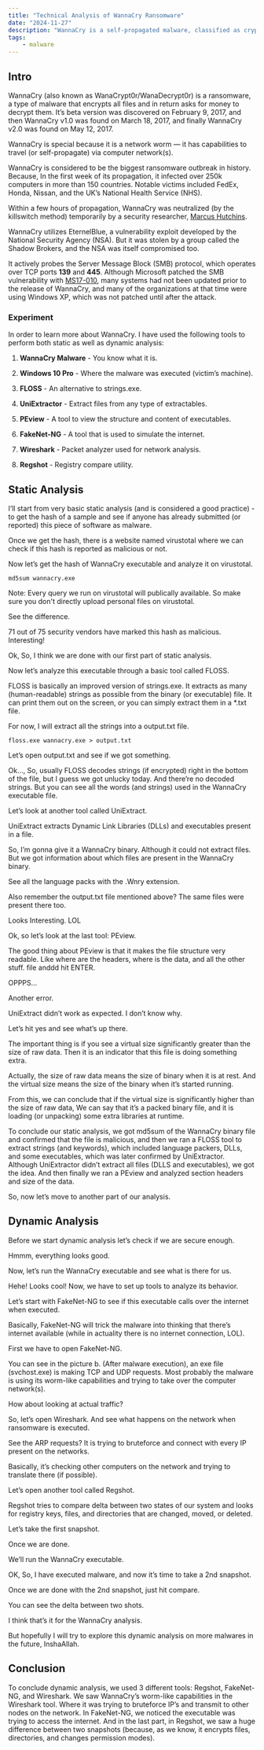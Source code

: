```yaml
---
title: "Technical Analysis of WannaCry Ransomware"
date: "2024-11-27"
description: "WannaCry is a self-propagated malware, classified as crypto-ransomware, that spread around the internet infecting over 250k computers in more than 150 countries."
tags:
    - malware
---
```



## Intro

WannaCry (also known as WanaCrypt0r/WanaDecrypt0r) is a ransomware, a type of malware that encrypts all files and in return asks for money to decrypt them. It’s beta version was discovered on February 9, 2017, and then WannaCry v1.0 was found on March 18, 2017, and finally WannaCry v2.0 was found on May 12, 2017.

WannaCry is special because it is a network worm — it has capabilities to travel (or self-propagate) via computer network(s).

WannaCry is considered to be the biggest ransomware outbreak in history. Because, In the first week of its propagation, it infected over 250k computers in more than 150 countries. Notable victims included FedEx, Honda, Nissan, and the UK’s National Health Service (NHS).

Within a few hours of propagation, WannaCry was neutralized (by the killswitch method) temporarily by a security researcher, [Marcus Hutchins](https://malwaretech.com/).

WannaCry utilizes EternelBlue, a vulnerability exploit developed by the National Security Agency (NSA). But it was stolen by a group called the Shadow Brokers, and the NSA was itself compromised too.

It actively probes the Server Message Block (SMB) protocol, which operates over TCP ports __139__ and __445__. Although Microsoft patched the SMB vulnerability with [MS17-010](https://learn.microsoft.com/en-us/security-updates/securitybulletins/2017/ms17-010), many systems had not been updated prior to the release of WannaCry, and many of the organizations at that time were using Windows XP, which was not patched until after the attack.

### Experiment

In order to learn more about WannaCry. I have used the following tools to perform both static as well as dynamic analysis:

1. **WannaCry Malware** - You know what it is.

2. **Windows 10 Pro** - Where the malware was executed (victim’s machine).

3. **FLOSS** - An alternative to strings.exe.

4. **UniExtractor** - Extract files from any type of extractables.

5. **PEview** - A tool to view the structure and content of executables.

6. **FakeNet-NG** - A tool that is used to simulate the internet.

7. **Wireshark** - Packet analyzer used for network analysis.

8. **Regshot** - Registry compare utility.


## Static Analysis

I’ll start from very basic static analysis (and is considered a good practice) - to get the hash of a sample and see if anyone has already submitted (or reported) this piece of software as malware.

Once we get the hash, there is a website named virustotal where we can check if this hash is reported as malicious or not.

Now let’s get the hash of WannaCry executable and analyze it on virustotal.

```shell
md5sum wannacry.exe
```

Note: Every query we run on virustotal will publically available. So make sure you don't directly upload personal files on virustotal.

See the difference.

71 out of 75 security vendors have marked this hash as malicious. Interesting!

Ok, So, I think we are done with our first part of static analysis.

Now let’s analyze this executable through a basic tool called FLOSS.

FLOSS is basically an improved version of strings.exe. It extracts as many (human-readable) strings as possible from the binary (or executable) file. It can print them out on the screen, or you can simply extract them in a *.txt file.

For now, I will extract all the strings into a output.txt file.

```shell
floss.exe wannacry.exe > output.txt
```

Let’s open output.txt and see if we got something.

Ok…, So, usually FLOSS decodes strings (if encrypted) right in the bottom of the file, but I guess we got unlucky today. And there’re no decoded strings. But you can see all the words (and strings) used in the WannaCry executable file.

Let’s look at another tool called UniExtract.

UniExtract extracts Dynamic Link Libraries (DLLs) and executables present in a file.

So, I’m gonna give it a WannaCry binary. Although it could not extract files. But we got information about which files are present in the WannaCry binary.

See all the language packs with the .Wnry extension.

Also remember the output.txt file mentioned above? The same files were present there too.

Looks Interesting. LOL

Ok, so let’s look at the last tool: PEview.

The good thing about PEview is that it makes the file structure very readable. Like where are the headers, where is the data, and all the other stuff. file anddd hit ENTER.

OPPPS…

Another error.

UniExtract didn’t work as expected. I don’t know why.

Let’s hit yes and see what’s up there.

The important thing is if you see a virtual size significantly greater than the size of raw data. Then it is an indicator that this file is doing something extra.

Actually, the size of raw data means the size of binary when it is at rest. And the virtual size means the size of the binary when it’s started running.

From this, we can conclude that if the virtual size is significantly higher than the size of raw data, We can say that it’s a packed binary file, and it is loading (or unpacking) some extra libraries at runtime.

To conclude our static analysis, we got md5sum of the WannaCry binary file and confirmed that the file is malicious, and then we ran a FLOSS tool to extract strings (and keywords), which included language packers, DLLs, and some executables, which was later confirmed by UniExtractor. Although UniExtractor didn’t extract all files (DLLS and executables), we got the idea. And then finally we ran a PEview and analyzed section headers and size of the data.

So, now let’s move to another part of our analysis.

## Dynamic Analysis

Before we start dynamic analysis let’s check if we are secure enough.

Hmmm, everything looks good.

Now, let’s run the WannaCry executable and see what is there for us.

Hehe! Looks cool! Now, we have to set up tools to analyze its behavior.

Let’s start with FakeNet-NG to see if this executable calls over the internet when executed.

Basically, FakeNet-NG will trick the malware into thinking that there’s internet available (while in actuality there is no internet connection, LOL).

First we have to open FakeNet-NG.

You can see in the picture b. (After malware execution), an exe file (svchost.exe) is making TCP and UDP requests. Most probably the malware is using its worm-like capabilities and trying to take over the computer network(s).

How about looking at actual traffic?

So, let’s open Wireshark. And see what happens on the network when ransomware is executed.

See the ARP requests? It is trying to bruteforce and connect with every IP present on the networks.

Basically, it’s checking other computers on the network and trying to translate there (if possible).

Let’s open another tool called Regshot.

Regshot tries to compare delta between two states of our system and looks for registry keys, files, and directories that are changed, moved, or deleted.

Let’s take the first snapshot.

Once we are done.

We’ll run the WannaCry executable.

OK, So, I have executed malware, and now it’s time to take a 2nd snapshot.

Once we are done with the 2nd snapshot, just hit compare.

You can see the delta between two shots.

I think that’s it for the WannaCry analysis.

But hopefully I will try to explore this dynamic analysis on more malwares in the future, InshaAllah.

## Conclusion

To conclude dynamic analysis, we used 3 different tools: Regshot, FakeNet-NG, and Wireshark. 
We saw WannaCry’s worm-like capabilities in the Wireshark tool. Where it was trying to bruteforce IP’s and transmit to other nodes on the network. 
In FakeNet-NG, we noticed the executable was trying to access the internet. 
And in the last part, in Regshot, we saw a huge difference between two snapshots (because, as we know, it encrypts files, directories, and changes permission modes).
